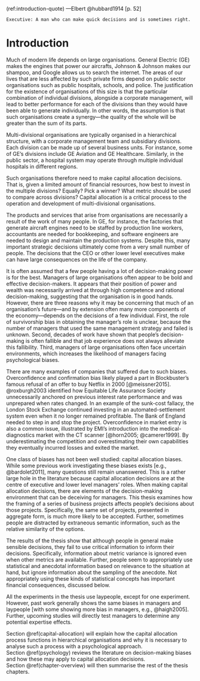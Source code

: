(ref:introduction-quote) ---Elbert @hubbard1914 [p. 52]

```block
Executive: A man who can make quick decisions and is sometimes right.
```

# Introduction {#introduction}

\minitoc

<!-- Organisations have a big impact on the world -->

Much of modern life depends on large organisations. General Electric (GE) makes
the engines that power our aircrafts, Johnson & Johnson makes our shampoo, and
Google allows us to search the internet. The areas of our lives that are less
affected by such private firms depend on public sector organisations such as
public hospitals, schools, and police. The justification for the existence of
organisations of this size is that the particular combination of individual
divisions, alongside a corporate management, will lead to better performance for
each of the divisions than they would have been able to generate individually.
In other words, the assumption is that such organisations create a synergy---the
quality of the whole will be greater than the sum of its parts.

<!-- They are made up of multiple divisions -->

Multi-divisional organisations are typically organised in a hierarchical
structure, with a corporate management team and subsidiary divisions. Each
division can be made up of several business units. For instance, some of GE's
divisions include GE Aviation and GE Healthcare. Similarly, in the public
sector, a hospital system may operate through multiple individual hospitals in
different regions.

<!-- This means capital allocation -->

Such organisations therefore need to make capital allocation decisions. That is,
given a limited amount of financial resources, how best to invest in the
multiple divisions? Equally? Pick a winner? What metric should be used to
compare across divisions? Capital allocation is a critical process to the
operation and development of multi-divisional organisations.

<!-- Many decisions come from one or few people -->

The products and services that arise from organisations are necessarily a result
of the work of many people. In GE, for instance, the factories that generate
aircraft engines need to be staffed by production line workers, accountants are
needed for bookkeeping, and software engineers are needed to design and maintain
the production systems. Despite this, many important strategic decisions
ultimately come from a very small number of people. The decisions that the CEO
or other lower level executives make can have large consequences on the life of
the company.

<!-- Managers are biased -->

It is often assumed that a few people having a lot of decision-making power is
for the best. Managers of large organisations often appear to be bold and
effective decision-makers. It appears that their position of power and wealth
was necessarily arrived at through high competence and rational decision-making,
suggesting that the organisation is in good hands. However, there are three
reasons why it may be concerning that much of an organisation's future---and by
extension often many more components of the economy---depends on the decisions
of a few individual. First, the role of survivorship bias in obtaining the
manager's role is unclear, because the number of managers that used the same
management strategy and failed is unknown. Second, decades of work have shown
that people's decision-making is often fallible and that job experience does not
always alleviate this fallibility. Third, managers of large organisations often
face uncertain environments, which increases the likelihood of managers facing
psychological biases.

There are many examples of companies that suffered due to such biases.
Overconfidence and confirmation bias likely played a part in Blockbuster's
famous refusal of an offer to buy Netflix in 2000 [@meissner2015]. @roxburgh2003
identified how Equitable Life Assurance Society unnecessarily anchored on
previous interest rate performance and was unprepared when rates changed. In an
example of the sunk-cost fallacy, the London Stock Exchange continued investing
in an automated-settlement system even when it no longer remained profitable.
The Bank of England needed to step in and stop the project. Overconfidence in
market entry is also a common issue, illustrated by EMI's introduction into the
medical-diagnostics market with the CT scanner [@horn2005; @camerer1999]. By
underestimating the competition and overestimating their own capabilities they
eventually incurred losses and exited the market.

<!-- Not enough work on capital allocation biases -->

One class of biases has not been well studied: capital allocation biases. While
some previous work investigating these biases exists [e.g., @bardolet2011], many
questions still remain unanswered. This is a rather large hole in the literature
because capital allocation decisions are at the centre of executive and lower
level managers’ roles. When making capital allocation decisions, there are
elements of the decision-making environment that can be deceiving for managers.
This thesis examines how the framing of a series of business projects affects
people's decisions about those projects. Specifically, the same set of projects,
presented in aggregate form, is much more likely to be accepted. Further,
sometimes people are distracted by extraneous semantic information, such as the
relative similarity of the options.

The results of the thesis show that although people in general make sensible
decisions, they fail to use critical information to inform their decisions.
Specifically, information about metric variance is ignored even when other
metrics are available. Further, people seem to appropriately use statistical and
anecdotal information based on relevance to the situation at hand, but ignore
information about the sampling of the anecdote. Not appropriately using these
kinds of statistical concepts has important financial consequences, discussed
below.

All the experiments in the thesis use laypeople, except for one experiment.
However, past work generally shows the same biases in managers and laypeople
[with some showing more bias in managers, e.g., @haigh2005]. Further, upcoming
studies will directly test managers to determine any potential expertise
effects.

Section \@ref(capital-allocation) will explain how the capital allocation
process functions in hierarchical organisations and why it is necessary to
analyse such a process with a psychological approach. Section \@ref(psychology)
reviews the literature on decision-making biases and how these may apply to
capital allocation decisions. Section \@ref(chapter-overview) will then
summarise the rest of the thesis chapters.
